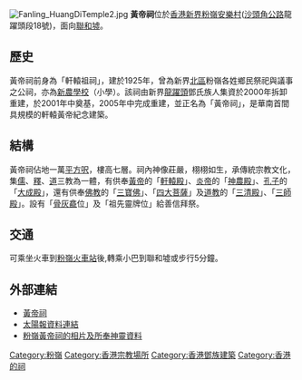 [[File:Fanling_HuangDiTemple2.jpg|thumb]]
'''黃帝祠'''位於[[香港|香港]][[新界|新界]][[粉嶺|粉嶺]][[安樂村_(粉嶺)|安樂村]]([[沙頭角公路|沙頭角公路]]龍躍頭段18號)，面向[[聯和墟|聯和墟]]。

==歷史==
黃帝祠前身為「軒轅祖祠」，建於1925年，曾為新界[[北區_(香港)|北區]]粉嶺各姓鄉民祭祀與議事之公祠，亦為[[新農學校|新農學校]]（小學）。該祠由新界[[龍躍頭|龍躍頭]]鄧氏族人集資於2000年拆卸重建，於2001年中奠基，2005年中完成重建，並正名為「黃帝祠」，是華南首間具規模的軒轅黃帝紀念建築。

==結構==
黃帝祠佔地一萬[[平方呎|平方呎]]，樓高七層。祠內神像莊嚴，栩栩如生，承傳統宗教文化，集[[儒|儒]]、[[釋|釋]]、[[道|道]]三教為一體，有供奉[[黃帝|黃帝]]的「[[軒轅殿|軒轅殿]]」、[[炎帝|炎帝]]的「[[神農殿|神農殿]]」、[[孔子|孔子]]的「[[大成殿|大成殿]]」，還有供奉[[佛教|佛教]]的「[[三寶佛|三寶佛]]」、「[[四大菩薩|四大菩薩]]」及[[道教|道教]]的「[[三清殿|三清殿]]」、「[[三師殿|三師殿]]」。設有「[[骨灰龕|骨灰龕]]位」及「祖先靈牌位」給善信拜祭。

==交通==
可乘坐火車到[[粉嶺火車站|粉嶺火車站]]後,轉乘小巴到聯和墟或步行5分鐘。

==外部連結==
*[http://www.chinaemperorhall.com/ 黃帝祠] {{Wayback|url=http://www.chinaemperorhall.com/ |date=20170517205527 }}
*[http://the-sun.on.cc/channels/news/20060401/20060401021529_0000.html/ 太陽報資料連結]{{dead link|date=2018年5月 |bot=InternetArchiveBot |fix-attempted=yes }}
*[http://www.openlife.com.hk/廟宇名冊/粉嶺黃帝祠 粉嶺黃帝祠的相片及所奉神靈資料]{{Dead link|date=2018年11月 |bot=InternetArchiveBot |fix-attempted=yes }}

{{HK-buil-stub}}

[[Category:粉嶺|Category:粉嶺]]
[[Category:香港宗教場所|Category:香港宗教場所]]
[[Category:香港鄧族建築|Category:香港鄧族建築]]
[[Category:香港的祠|Category:香港的祠]]